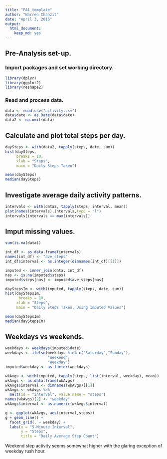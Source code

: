 ---
title: "PA1_template"
author: "Warren Chanzit"
date: "April 3, 2016"
output: 
  html_document: 
    keep_md: yes
---

## Pre-Analysis set-up.
### Import packages and set working directory.
```{r, results = 'hide'}
library(dplyr)
library(ggplot2)
library(reshape2)
```

### Read and process data.
```{r, echo = TRUE}
data <- read.csv("activity.csv")
data$date <- as.Date(data$date)
data2 <- na.omit(data)
```

## Calculate and plot total steps per day.
```{r, echo = TRUE}
daySteps <- with(data2, tapply(steps, date, sum))
hist(daySteps,
     breaks = 10,
     xlab = "Steps",
     main = "Daily Steps Taken")
```

```{r, echo = TRUE}
mean(daySteps)
median(daySteps)
```

## Investigate average daily activity patterns.
```{r, echo = TRUE}
intervals <- with(data2, tapply(steps, interval, mean))
plot(names(intervals),intervals,type = "l")
intervals[intervals == max(intervals)]
```

## Imput missing values.
```{r, echo = TRUE}
sum(is.na(data))
```

```{r, echo = TRUE}
int_df <- as.data.frame(intervals)
names(int_df) <- "ave_steps"
int_df$interval <- as.integer(dimnames(int_df)[[1]])

imputed <- inner_join(data, int_df)
nas <- is.na(imputed$steps)
imputed$steps[nas] <- imputed$ave_steps[nas]

dayStepsIm <- with(imputed, tapply(steps, date, sum))
hist(dayStepsIm,
      breaks = 10,
     xlab = "Steps",
     main = "Daily Steps Taken, Using Imputed Values")
```

```{r, echo = TRUE}
mean(dayStepsIm)
median(dayStepsIm)
```

## Weekdays vs weekends.
```{r, echo = TRUE}
weekdays <- weekdays(imputed$date)
weekdays <- ifelse(weekdays %in% c("Saturday","Sunday"),
                   "Weekend",
                   "Weekday")
imputed$weekday <- as.factor(weekdays)

wkAvgs <- with(imputed, tapply(steps, list(interval, weekday), mean))
wkAvgs <- as.data.frame(wkAvgs)
wkAvgs$interval <- dimnames(wkAvgs)[[1]]
wkAvgs <- wkAvgs %>%
  melt(id = "interval", value.name = "steps")
names(wkAvgs)[2] <- "weekday"
wkAvgs$interval <- as.numeric(wkAvgs$interval)
```

```{r, echo = TRUE}
g <- ggplot(wkAvgs, aes(interval,steps))
g + geom_line() +
  facet_grid(. ~ weekday) +
  labs(x = "5-Minute Interval",
       y = "Steps",
       title = "Daily Average Step Count")
```

Weekend step activity seems somewhat higher with the glaring exception of weekday rush hour.


